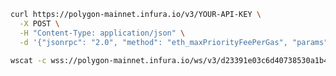 
<Tabs>
  <TabItem value="cURL">

```bash
curl https://polygon-mainnet.infura.io/v3/YOUR-API-KEY \
  -X POST \
  -H "Content-Type: application/json" \
  -d '{"jsonrpc": "2.0", "method": "eth_maxPriorityFeePerGas", "params": [], "id": 1}'
```

  </TabItem>
  <TabItem value="WSS">

```bash
wscat -c wss://polygon-mainnet.infura.io/ws/v3/d23391e03c6d40738530a1b4b679e66e -x '{"jsonrpc": "2.0", "method": "eth_maxPriorityFeePerGas", "params": [], "id": 1}'
```

  </TabItem>
</Tabs>
